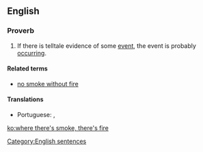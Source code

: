 ==English==

===Proverb===
{{head|en|proverb|head=[[where]] there's [[smoke]], there's [[fire]]}}

# {{context|UK|US|Australia|Canada|NZ|lang=en}} If there is telltale evidence of some [[event]], the event is probably [[occurring]].

====Related terms====
* [[no smoke without fire]]

====Translations====
{{trans-top|if there is telltale evidence of some event, the event is probably occurring}}
* Portuguese: {{t|pt|onde há fumaça, há fogo}} {{qualifier|Brazil}}, {{t|pt|onde há fumo, há fogo}} {{qualifier|Portugal}}
{{trans-mid}}
{{trans-bottom}}

[[Category:English sentences]]

[[ko:where there's smoke, there's fire]]